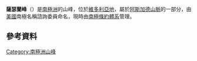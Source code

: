 {{coord|77|38|S|161|3|E|display=title}}

'''薩瑟蘭峰'''（{{lang-en|Sutherland Peak}}）是[[南極洲|南極洲]]的山峰，位於[[維多利亞地|維多利亞地]]，屬於[[阿斯加德山脈|阿斯加德山脈]]的一部分，由[[美國|美國]]南極名稱諮詢委員命名，現時由[[南極條約體系|南極條約體系]]管理。

==參考資料==
{{usgs-gazetteer}}

{{DEFAULTSORT:Sutherland Peak}}
[[Category:南極洲山峰|Category:南極洲山峰]]


{{McMurdoDryValleys-geo-stub}}